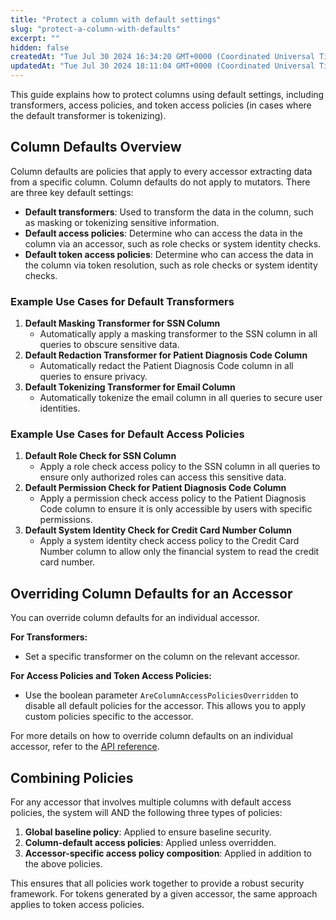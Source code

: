 ```yaml
---
title: "Protect a column with default settings"
slug: "protect-a-column-with-defaults"
excerpt: ""
hidden: false
createdAt: "Tue Jul 30 2024 16:34:20 GMT+0000 (Coordinated Universal Time)"
updatedAt: "Tue Jul 30 2024 18:11:04 GMT+0000 (Coordinated Universal Time)"
---
```


This guide explains how to protect columns using default settings, including transformers, access policies, and token access policies (in cases where the default transformer is tokenizing).

## Column Defaults Overview

Column defaults are policies that apply to every <Glossary>accessor</Glossary> extracting data from a specific column. Column defaults do not apply to mutators. There are three key default settings:

- **Default transformers**: Used to transform the data in the column, such as masking or tokenizing sensitive information.
- **Default access policies**: Determine who can access the data in the column via an accessor, such as role checks or system identity checks.
- **Default token access policies**: Determine who can access the data in the column via <Glossary>token</Glossary> resolution, such as role checks or system identity checks.

### Example Use Cases for Default Transformers

1. **Default Masking Transformer for SSN Column**
   - Automatically apply a masking transformer to the SSN column in all queries to obscure sensitive data.
2. **Default Redaction Transformer for Patient Diagnosis Code Column**
   - Automatically redact the Patient Diagnosis Code column in all queries to ensure privacy.
3. **Default Tokenizing Transformer for Email Column**
   - Automatically tokenize the email column in all queries to secure user identities.

### Example Use Cases for Default Access Policies

1. **Default Role Check for SSN Column**
   - Apply a role check access policy to the SSN column in all queries to ensure only authorized roles can access this sensitive data.
2. **Default Permission Check for Patient Diagnosis Code Column**
   - Apply a permission check access policy to the Patient Diagnosis Code column to ensure it is only accessible by users with specific permissions.
3. **Default System Identity Check for Credit Card Number Column**
   - Apply a system identity check access policy to the Credit Card Number column to allow only the financial system to read the credit card number.

## Overriding Column Defaults for an Accessor

You can override column defaults for an individual accessor.

**For Transformers:**

- Set a specific transformer on the column on the relevant accessor.

**For Access Policies and Token Access Policies:**

- Use the boolean parameter `AreColumnAccessPoliciesOverridden` to disable all default policies for the accessor. This allows you to apply custom policies specific to the accessor.

For more details on how to override column defaults on an individual accessor, refer to the [API reference](/docs/reference/userstore/config/accessors/id/put).

## Combining Policies

For any accessor that involves multiple columns with default access policies, the system will AND the following three types of policies:

1. **Global baseline policy**: Applied to ensure baseline security.
2. **Column-default access policies**: Applied unless overridden.
3. **Accessor-specific access policy composition**: Applied in addition to the above policies.

This ensures that all policies work together to provide a robust security framework. For tokens generated by a given accessor, the same approach applies to token access policies.
